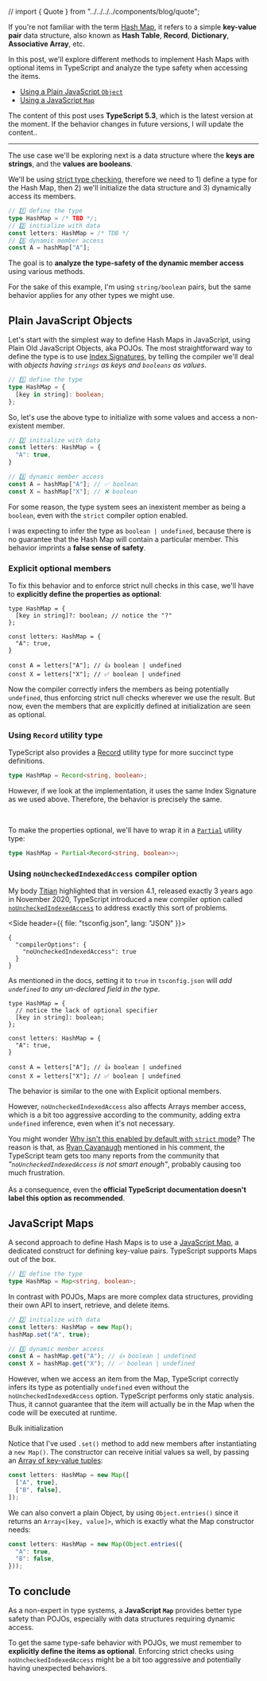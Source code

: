 // import { Quote } from "../../../../components/blog/quote";



If you're not familiar with the term [Hash Map](https://en.wikipedia.org/wiki/Hash_table), it refers to a simple **key-value pair** data structure, also known as **Hash Table**, **Record**, **Dictionary**, **Associative Array**, etc.

In this post, we'll explore different methods to implement Hash Maps with optional items in TypeScript and analyze the type safety when accessing the items.

- [Using a Plain JavaScript `Object`](#plain-javascript-objects)
- [Using a JavaScript `Map`](#javascript-maps)

<Note>The content of this post uses <b>TypeScript 5.3</b>, which is the latest version at the moment. If the behavior changes in future versions, I will update the content..</Note>

---

The use case we'll be exploring next is a data structure where the **keys are strings**, and the **values are booleans**.

We'll be using [strict type checking](https://www.typescriptlang.org/tsconfig#strict), therefore we need to 1) define a type for the Hash Map, then 2) we'll initialize the data structure and 3) dynamically access its members.

```ts
// 1️⃣ define the type
type HashMap = /* TBD */;
// 2️⃣ initialize with data
const letters: HashMap = /* TDB */
// 3️⃣ dynamic member access
const A = hashMap["A"];
```

The goal is to **analyze the type-safety of the dynamic member access** using various methods.

<Note>For the sake of this example, I'm using <code>string/boolean</code> pairs, but the same behavior applies for any other types we might use.</Note>

## Plain JavaScript Objects

Let's start with the simplest way to define Hash Maps in JavaScript, using Plain Old JavaScript Objects, aka POJOs. The most straightforward way to define the type is to use [Index Signatures](https://www.typescriptlang.org/docs/handbook/2/objects.html#index-signatures), by telling the compiler we'll deal with _objects having `strings` as keys and `booleans` as values_.

```ts
// 1️⃣ define the type
type HashMap = {
  [key in string]: boolean;
};
```

So, let's use the above type to initialize with some values and access a non-existent member.

```ts
// 2️⃣ initialize with data
const letters: HashMap = {
  "A": true,
}

// 3️⃣ dynamic member access
const A = hashMap["A"]; // ✅ boolean
const X = hashMap["X"]; // ❌ boolean
```

For some reason, the type system sees an inexistent member as being a `boolean`, even with the `strict` compiler option enabled.

I was expecting to infer the type as `boolean | undefined`, because there is no guarantee that the Hash Map will contain a particular member. This behavior imprints a **false sense of safety**.

### Explicit optional members

To fix this behavior and to enforce strict null checks in this case, we'll have to **explicitly define the properties as optional**:

```ts{2}
type HashMap = {
  [key in string]?: boolean; // notice the "?"
};

const letters: HashMap = {
  "A": true,
}

const A = letters["A"]; // 👍 boolean | undefined
const X = letters["X"]; // ✅ boolean | undefined
```

Now the compiler correctly infers the members as being potentially `undefined`, thus enforcing strict null checks wherever we use the result. But now, even the members that are explicitly defined at initialization are seen as optional.

### Using <code>Record</code> utility type

TypeScript also provides a [Record](https://www.typescriptlang.org/docs/handbook/utility-types.html#recordkeys-type) utility type for more succinct type definitions.

```ts
type HashMap = Record<string, boolean>;
```

However, if we look at the implementation, it uses the same Index Signature as we used above. Therefore, the behavior is precisely the same.

<br />

To make the properties optional, we'll have to wrap it in a [`Partial`](https://www.typescriptlang.org/docs/handbook/utility-types.html#partialtype) utility type:

```ts
type HashMap = Partial<Record<string, boolean>>;
```

### Using <code>noUncheckedIndexedAccess</code> compiler option

My body [Titian](https://twitter.com/TitianCernicova) highlighted that in version 4.1, released exactly 3 years ago in November 2020, TypeScript introduced a new compiler option called [`noUncheckedIndexedAccess`](https://www.typescriptlang.org/tsconfig#noUncheckedIndexedAccess) to address exactly this sort of problems.

<Side header={{ file: "tsconfig.json", lang: "JSON" }}>

```json{3}
{
  "compilerOptions": {
    "noUncheckedIndexedAccess": true
  }
}
```

</Side>

As mentioned in the docs, setting it to `true` in `tsconfig.json` will _add `undefined` to any un-declared field in the type_.

```ts{2}
type HashMap = {
  // notice the lack of optional specifier
  [key in string]: boolean;
};

const letters: HashMap = {
  "A": true,
}

const A = letters["A"]; // 👍 boolean | undefined
const X = letters["X"]; // ✅ boolean | undefined
```

The behavior is similar to the one with Explicit optional members.

However, `noUncheckedIndexedAccess` also affects Arrays member access, which is a bit too aggressive according to the community, adding extra `undefined` inference, even when it's not necessary.

<Note title="NOT RECOMMENDED">
  You might wonder <a href="https://github.com/microsoft/TypeScript/issues/49169">Why isn't this enabled by default with <code>strict</code> mode</a>? The reason is that, as <a href="https://github.com/microsoft/TypeScript/issues/49169#issuecomment-1677712312">Ryan Cavanaugh</a> mentioned in his comment, the TypeScript team gets too many reports from the community that <em>"<code>noUncheckedIndexedAccess</code> is not smart enough"</em>, probably causing too much frustration.
  <br />
  <br />
  As a consequence, even the <strong>official TypeScript documentation doesn't label this option as recommended</strong>.
</Note>

## JavaScript Maps

A second approach to define Hash Maps is to use a [JavaScript Map](https://developer.mozilla.org/en-US/docs/Web/JavaScript/Reference/Global_Objects/Map), a dedicated construct for defining key-value pairs. TypeScript supports Maps out of the box.

```ts
// 1️⃣ define the type
type HashMap = Map<string, boolean>;
```

In contrast with POJOs, Maps are more complex data structures, providing their own API to insert, retrieve, and delete items.
```ts
// 2️⃣ initialize with data
const letters: HashMap = new Map();
hashMap.set("A", true);

// 3️⃣ dynamic member access
const A = hashMap.get("A"); // 👍 boolean | undefined
const X = hashMap.get("X"); // ✅ boolean | undefined
```

However, when we access an item from the Map, TypeScript correctly infers its type as potentially `undefined` even without the `noUncheckedIndexedAccess` option. TypeScript performs only static analysis. Thus, it cannot guarantee that the item will actually be in the Map when the code will be executed at runtime.

<Subheading>Bulk initialization</Subheading>

Notice that I've used `.set()` method to add new members after instantiating a `new Map()`. The constructor can receive initial values sa well, by passing an [Array of key-value tuples](https://developer.mozilla.org/en-US/docs/Web/JavaScript/Reference/Global_Objects/Map#relation_with_array_objects):

```ts
const letters: HashMap = new Map([
  ["A", true],
  ["B", false],
]);
```

We can also convert a plain Object, by using `Object.entries()` since it returns an `Array<[key, value]>`, which is exactly what the Map constructor needs:

```ts
const letters: HashMap = new Map(Object.entries({
  "A": true,
  "B": false,
}));
```


## To conclude

As a non-expert in type systems, a **JavaScript `Map`** provides better type safety than POJOs, especially with data structures requiring dynamic access.

To get the same type-safe behavior with POJOs, we must remember to **explicitly define the items as optional**. Enforcing strict checks using `noUncheckedIndexedAccess` might be a bit too aggressive and potentially having unexpected behaviors.